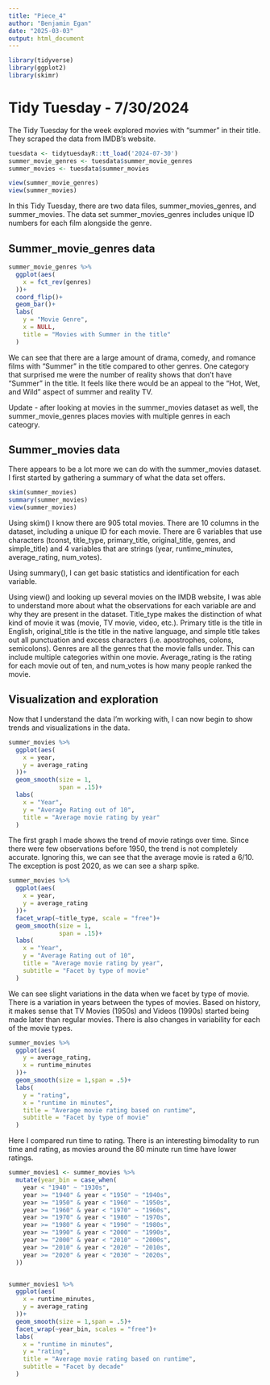 ```yaml
---
title: "Piece_4"
author: "Benjamin Egan"
date: "2025-03-03"
output: html_document
---
```


```r
library(tidyverse) 
library(ggplot2)
library(skimr)

```

# Tidy Tuesday - 7/30/2024

The Tidy Tuesday for the week explored movies with "summer" in their title. They scraped the data from IMDB's website.


```r

tuesdata <- tidytuesdayR::tt_load('2024-07-30')
summer_movie_genres <- tuesdata$summer_movie_genres
summer_movies <- tuesdata$summer_movies

view(summer_movie_genres)
view(summer_movies)
```

In this Tidy Tuesday, there are two data files, summer_movies_genres, and summer_movies. The data set summer_movies_genres includes unique ID numbers for each film alongside the genre.

## Summer_movie_genres data

```r
summer_movie_genres %>%
  ggplot(aes(
    x = fct_rev(genres)
  ))+
  coord_flip()+
  geom_bar()+
  labs(
    y = "Movie Genre",
    x = NULL,
    title = "Movies with Summer in the title"
  )
```

We can see that there are a large amount of drama, comedy, and romance films with "Summer" in the title compared to other genres. One category that surprised me were the number of reality shows that don't have "Summer" in the title. It feels like there would be an appeal to the "Hot, Wet, and Wild" aspect of summer and reality TV.

Update - after looking at movies in the summer_movies dataset as well, the summer_movie_genres places movies with multiple genres in each cateogry.

## Summer_movies data

There appears to be a lot more we can do with the summer_movies dataset. I first started by gathering a summary of what the data set offers.

```r

skim(summer_movies)
summary(summer_movies)
view(summer_movies)
```

Using skim() I know there are 905 total movies. There are 10 columns in the dataset, including a unique ID for each movie. There are 6 variables that use characters (tconst, title_type, primary_title, original_title, genres, and simple_title) and 4 variables that are strings (year, runtime_minutes, average_rating, num_votes). 

Using summary(), I can get basic statistics and identification for each variable.

Using view() and looking up several movies on the IMDB website, I was able to understand more about what the observations for each variable are and why they are present in the dataset. Title_type makes the distinction of what kind of movie it was (movie, TV movie, video, etc.). Primary title is the title in English, original_title is the title in the native language, and simple title takes out all punctuation and excess characters (i.e. apostrophes, colons, semicolons). Genres are all the genres that the movie falls under. This can include multiple categories within one movie. Average_rating is the rating for each movie out of ten, and num_votes is how many people ranked the movie.


## Visualization and exploration

Now that I understand the data I'm working with, I can now begin to show trends and visualizations in the data. 

```r

summer_movies %>%
  ggplot(aes(
    x = year,
    y = average_rating
  ))+
  geom_smooth(size = 1,
              span = .15)+
  labs(
    x = "Year",
    y = "Average Rating out of 10",
    title = "Average movie rating by year"
  )

```

The first graph I made shows the trend of movie ratings over time. Since there were few observations before 1950, the trend is not completely accurate. Ignoring this, we can see that the average movie is rated a 6/10. The exception is post 2020, as we can see a sharp spike.

```r

summer_movies %>%
  ggplot(aes(
    x = year,
    y = average_rating
  ))+
  facet_wrap(~title_type, scale = "free")+
  geom_smooth(size = 1,
              span = .15)+
  labs(
    x = "Year",
    y = "Average Rating out of 10",
    title = "Average movie rating by year",
    subtitle = "Facet by type of movie"
  )

```

We can see slight variations in the data when we facet by type of movie. There is a variation in years between the types of movies. Based on history, it makes sense that TV Movies (1950s) and Videos (1990s) started being made later than regular movies. There is also changes in variability for each of the movie types.


```r


summer_movies %>%
  ggplot(aes(
    y = average_rating,
    x = runtime_minutes
  ))+
  geom_smooth(size = 1,span = .5)+
  labs(
    y = "rating",
    x = "runtime in minutes",
    title = "Average movie rating based on runtime",
    subtitle = "Facet by type of movie"
  )

```

Here I compared run time to rating. There is an interesting bimodality to run time and rating, as movies around the 80 minute run time have lower ratings.

```r

summer_movies1 <- summer_movies %>%
  mutate(year_bin = case_when(
    year < "1940" ~ "1930s",
    year >= "1940" & year < "1950" ~ "1940s",
    year >= "1950" & year < "1960" ~ "1950s",
    year >= "1960" & year < "1970" ~ "1960s",
    year >= "1970" & year < "1980" ~ "1970s",
    year >= "1980" & year < "1990" ~ "1980s",
    year >= "1990" & year < "2000" ~ "1990s",
    year >= "2000" & year < "2010" ~ "2000s",
    year >= "2010" & year < "2020" ~ "2010s",
    year >= "2020" & year < "2030" ~ "2020s",
  ))


summer_movies1 %>%
  ggplot(aes(
    x = runtime_minutes,
    y = average_rating
  ))+
  geom_smooth(size = 1,span = .5)+
  facet_wrap(~year_bin, scales = "free")+
  labs(
    x = "runtime in minutes",
    y = "rating",
    title = "Average movie rating based on runtime",
    subtitle = "Facet by decade"
  )

```

